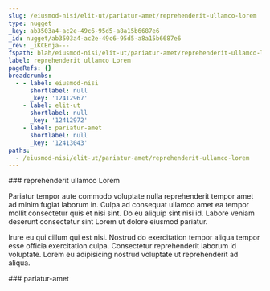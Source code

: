 ```yaml
---
slug: /eiusmod-nisi/elit-ut/pariatur-amet/reprehenderit-ullamco-lorem
type: nugget
_key: ab3503a4-ac2e-49c6-95d5-a8a15b6687e6
_id: nugget/ab3503a4-ac2e-49c6-95d5-a8a15b6687e6
_rev: _iKCEnja---
fspath: blah/eiusmod-nisi/elit-ut/pariatur-amet/reprehenderit-ullamco-lorem.md
label: reprehenderit ullamco Lorem
pageRefs: {}
breadcrumbs:
  - - label: eiusmod-nisi
      shortlabel: null
      _key: '12412967'
    - label: elit-ut
      shortlabel: null
      _key: '12412972'
    - label: pariatur-amet
      shortlabel: null
      _key: '12413043'
paths:
  - /eiusmod-nisi/elit-ut/pariatur-amet/reprehenderit-ullamco-lorem
---
```


<NuggetArea>
<Nugget slug="/eiusmod-nisi/elit-ut/pariatur-amet/reprehenderit-ullamco-lorem" type="nugget" _key="ab3503a4-ac2e-49c6-95d5-a8a15b6687e6" _id="nugget/ab3503a4-ac2e-49c6-95d5-a8a15b6687e6" _rev="_iKCEnja---" fspath="blah/eiusmod-nisi/elit-ut/pariatur-amet/reprehenderit-ullamco-lorem.md" label="reprehenderit ullamco Lorem" paths="/eiusmod-nisi/elit-ut/pariatur-amet/reprehenderit-ullamco-lorem">
<NuggetBody>
### reprehenderit ullamco Lorem

Pariatur tempor aute commodo voluptate nulla reprehenderit tempor amet ad minim fugiat laborum in. Culpa ad consequat ullamco amet ea tempor mollit consectetur quis et nisi sint. Do eu aliquip sint nisi id. Labore veniam deserunt consectetur sint Lorem ut dolore eiusmod pariatur.

Irure eu qui cillum qui est nisi. Nostrud do exercitation tempor aliqua tempor esse officia exercitation culpa. Consectetur reprehenderit laborum id voluptate. Lorem eu adipisicing nostrud voluptate ut reprehenderit ad aliqua.

</NuggetBody>
<Breadcrumbs>
<Crumbs>
<Crumb _key="12412967" label="eiusmod-nisi" /><Crumb _key="12412972" label="elit-ut" /><Crumb _key="12413043" label="pariatur-amet" />
</Crumbs>
</Breadcrumbs>
</Nugget>

<NuggetsInbound>
</NuggetsInbound>
<NuggetsOutbound>
</NuggetsOutbound>
</NuggetArea>
<PassagesInbound>
<Passage direction="inbound" type="passage" _key="12413043" _id="passage/12413043" _rev="_iKCEnjW---" label="pariatur-amet" passage="pariatur-amet" fspath="blah/eiusmod-nisi/elit-ut/pariatur-amet" paths="/eiusmod-nisi/elit-ut/pariatur-amet" slug="/eiusmod-nisi/elit-ut/pariatur-amet">
<NuggetBody>
### pariatur-amet

</NuggetBody>
<Breadcrumbs>
<Crumbs>
<Crumb _key="12412967" label="eiusmod-nisi" /><Crumb _key="12412972" label="elit-ut" />
</Crumbs>
</Breadcrumbs>
</Passage>

</PassagesInbound>
<PassagesOutbound>
</PassagesOutbound>